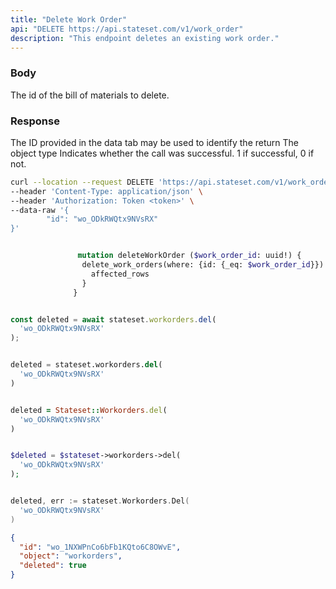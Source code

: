```yaml
---
title: "Delete Work Order"
api: "DELETE https://api.stateset.com/v1/work_order"
description: "This endpoint deletes an existing work order."
---
```


### Body

<ParamField body="id" type="string">
  The id of the bill of materials to delete.
</ParamField>

### Response

<ResponseField name="id" type="string">
  The ID provided in the data tab may be used to identify the return
</ResponseField>

<ResponseField name="object" type="string">
  The object type
</ResponseField>

<ResponseField name="success" type="number">
  Indicates whether the call was successful. 1 if successful, 0 if not.
</ResponseField>

<RequestExample>

```bash cURL
curl --location --request DELETE 'https://api.stateset.com/v1/work_order' \
--header 'Content-Type: application/json' \
--header 'Authorization: Token <token>' \
--data-raw '{
		"id": "wo_ODkRWQtx9NVsRX"
}'
```

```graphQL GraphQL

               mutation deleteWorkOrder ($work_order_id: uuid!) {
                delete_work_orders(where: {id: {_eq: $work_order_id}}) {
                  affected_rows
                }
              }
```

```javascript Node.js

const deleted = await stateset.workorders.del(
  'wo_ODkRWQtx9NVsRX'
);

```

```python Python

deleted = stateset.workorders.del(
  'wo_ODkRWQtx9NVsRX'
)

```

```ruby Ruby

deleted = Stateset::Workorders.del(
  'wo_ODkRWQtx9NVsRX'
)

```

```php PHP

$deleted = $stateset->workorders->del(
  'wo_ODkRWQtx9NVsRX'
);

```

```go Go

deleted, err := stateset.Workorders.Del(
  'wo_ODkRWQtx9NVsRX'
)

```

</RequestExample>

<ResponseExample>

```json Response
{
  "id": "wo_1NXWPnCo6bFb1KQto6C8OWvE",
  "object": "workorders",
  "deleted": true
}
```

</ResponseExample>
